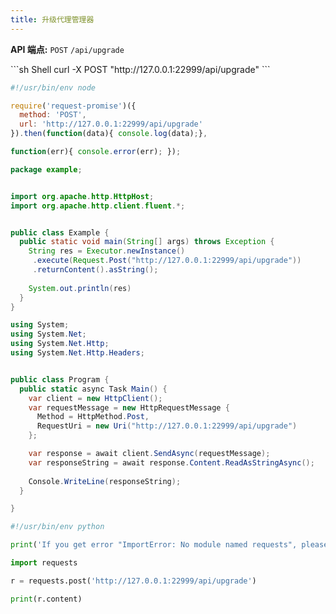 ```yaml
---
title: 升级代理管理器
---
```


**API 端点:** `POST` `/api/upgrade`


<RequestExample>
```sh Shell
curl -X POST "http://127.0.0.1:22999/api/upgrade"
```

```js NodeJS
#!/usr/bin/env node

require('request-promise')({
  method: 'POST',
  url: 'http://127.0.0.1:22999/api/upgrade'
}).then(function(data){ console.log(data);},

function(err){ console.error(err); });
```

```java Java
package example;


import org.apache.http.HttpHost;
import org.apache.http.client.fluent.*;


public class Example {
  public static void main(String[] args) throws Exception {
    String res = Executor.newInstance()
     .execute(Request.Post("http://127.0.0.1:22999/api/upgrade"))
     .returnContent().asString();
    
    System.out.println(res)
  }
}
```

```cs C#
using System;
using System.Net;
using System.Net.Http;
using System.Net.Http.Headers;


public class Program {
  public static async Task Main() {
    var client = new HttpClient();
    var requestMessage = new HttpRequestMessage {
      Method = HttpMethod.Post,
      RequestUri = new Uri("http://127.0.0.1:22999/api/upgrade")
    };

    var response = await client.SendAsync(requestMessage);
    var responseString = await response.Content.ReadAsStringAsync();
    
    Console.WriteLine(responseString);
  }

}
```

```python Python
#!/usr/bin/env python

print('If you get error "ImportError: No module named requests", please install it:\n$ sudo pip install requests');

import requests

r = requests.post('http://127.0.0.1:22999/api/upgrade')

print(r.content)
```
</RequestExample>
